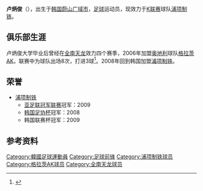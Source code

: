 {{Football player infobox| 
| playername= 卢炳俊 <br /> {{lang|ko|노병준}}
| image    = 
| fullname = 卢炳俊 <br /> {{lang|ko|노병준}}
| englishfullname = No Byung-Jun
| nickname    = 
| height      = {{height|meters=1.77}}
| dateofbirth = {{birth date and age|1979|9|29}}
| cityofbirth = [[蔚山广域市|蔚山广域市]]
| countryofbirth = {{KOR}}
| clubnumber = 22
| currentclub  = [[浦项制铁|浦项制铁]]
| position = [[前锋_(足球)|前锋]]
| youthyears = 1998-2001
| youthclubs = [[汉阳大学|汉阳大学]]
| years = 2002-2005<br/>2006-2007<br/>2008-
| clubs = [[全南天龙|全南天龙]]<br/>[[格拉茨AK足球俱乐部|格拉茨AK]]<br/>[[浦项制铁|浦项制铁]]
| caps(goals) = 78 (12)<br/> {{0}}8 {{0}}(3)<br/> 41 {{0}}(7)
| nationalyears =2000-
| nationalteam = [[韩国国家足球队|韩国]]
| nationalcaps(goals) = {{0}}4 {{0}}(0)
| pcupdate = 2010年1月5日
| ntupdate = 2010年1月5日
}}
'''卢炳俊'''（{{bd|1979年|9月29日||}}），出生于[[韩国|韩国]][[蔚山广域市|蔚山广域市]]，[[足球|足球]]运动员，现效力于[[K联赛|K联赛]]球队[[浦项制铁|浦项制铁]]。

==俱乐部生涯==
卢炳俊大学毕业后曾经在[[全南天龙|全南天龙]]效力四个赛季，2006年加盟[[奥地利|奥地利]]球队[[格拉茨AK足球俱乐部|格拉茨AK]]，联赛中为球队出场8次，打进3球<ref>{{cite news |url=http://www.bundesliga.at/bewerbe/einsatzstatistik_window.php?&sub1=1&vrnr=8032&style=0&saison=20062007&liga=bl1 |title=Austria Bundesliga's Grazer AK statistics |deadurl=yes |archiveurl=https://web.archive.org/web/20071010114729/http://www.bundesliga.at/bewerbe/einsatzstatistik_window.php |archivedate=2007-10-10 |accessdate=2010-02-04 }}</ref>。2008年回到韩国加盟[[浦项制铁|浦项制铁]]。

==荣誉==
* [[浦项制铁|浦项制铁]]
** [[亚足联冠军联赛|亚足联冠军联赛]]冠军：2009
** [[韩国足总杯|韩国足协杯]]冠军：2008
** 韩国联赛杯冠军：2009

==参考资料==
{{reflist}}

{{亚足联冠军联赛MVP}}

{{DEFAULTSORT:No Byung-Jun}}
[[Category:韓國足球運動員|Category:韓國足球運動員]]
[[Category:足球前锋|Category:足球前锋]]
[[Category:浦项制铁球员|Category:浦项制铁球员]]
[[Category:格拉茨AK球员|Category:格拉茨AK球员]]
[[Category:全南天龙球员|Category:全南天龙球员]]